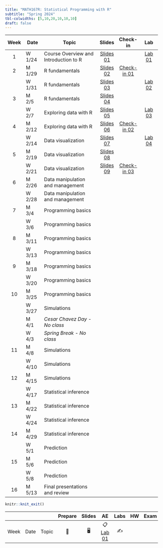 ```yaml
---
title: "MATH167R: Statistical Programming with R"
subtitle: "Spring 2024"
tbl-colwidths: [5,10,20,10,10,10]
draft: false
---
```


::: column-screen-inset-right
| Week | Date   | Topic                                 |                                   Slides                                    |                           Check-in                            |                      Lab                      |
|:-------:|---------|---------------------------|:-------:|:-------:|:-------:|
|  1   | W 1/24 | Course Overview and Introduction to R |          [Slides 01](slides/01_overview.html){.label .label-green}          |                                                               | [Lab 01](labs/01_lab.html){.label .label-red} |
|  2   | M 1/29 | R fundamentals                        |      [Slides 02](slides/02_objects-classes.html){.label .label-green}       | [Check-in 01](checkins/01_checkin.html){.label .label-purple} |                                               |
|      | W 1/31 | R fundamentals                        | [Slides 03](slides/03_functions-vectors-matrices.html){.label .label-green} |                                                               | [Lab 02](labs/02_lab.html){.label .label-red} |
|  3   | M 2/5  | R fundamentals                        |     [Slides 04](slides/04_lists-data-frames.html){.label .label-green}      |                                                               |                                               |
|      | W 2/7  | Exploring data with R                 |       [Slides 05](slides/05_exploring-data.html){.label .label-green}       |                                                               | [Lab 03](labs/03_lab.html){.label .label-red} |
|  4   | M 2/12 | Exploring data with R                 |       [Slides 06](slides/06_factors-groups.html){.label .label-green}       | [Check-in 02](checkins/02_checkin.html){.label .label-purple} |                                               |
|      | W 2/14 | Data visualization                    |      [Slides 07](slides/07_visualizing-data.html){.label .label-green}      |                                                               | [Lab 04](labs/04_lab.html){.label .label-red} |
|  5   | M 2/19 | Data visualization                    |   [Slides 08](slides/08_advanced-visualization.html){.label .label-green}   |                                                               |                                               |
|      | W 2/21 | Data visualization                    |        [Slides 09](slides/09_merging-data.html){.label .label-green}        | [Check-in 03](checkins/03_checkin.html){.label .label-purple} |                                               |
|  6   | M 2/26 | Data manipulation and management      |                                                                             |                                                               |                                               |
|      | W 2/28 | Data manipulation and management      |                                                                             |                                                               |                                               |
|  7   | M 3/4  | Programming basics                    |                                                                             |                                                               |                                               |
|      | W 3/6  | Programming basics                       |                                                                             |                                                               |                                               |
|  8   | M 3/11 | Programming basics                    |                                                                             |                                                               |                                               |
|      | W 3/13 | Programming basics                    |                                                                             |                                                               |                                               |
|  9   | M 3/18 | Programming basics                    |                                                                             |                                                               |                                               |
|      | W 3/20 | Programming basics                    |                                                                             |                                                               |                                               |
|  10  | M 3/25 | Programming basics                    |                                                                             |                                                               |                                               |
|      | W 3/27 | Simulations                           |                                                                             |                                                               |                                               |
|      | M 4/1  | *Cesar Chavez Day - No class*         |                                                                             |                                                               |                                               |
|      | W 4/3  | *Spring Break - No class*             |                                                                             |                                                               |                                               |
|  11  | M 4/8  | Simulations                           |                                                                             |                                                               |                                               |
|      | W 4/10 | Simulations                           |                                                                             |                                                               |                                               |
|  12  | M 4/15 | Simulations                           |                                                                             |                                                               |                                               |
|      | W 4/17 | Statistical inference                 |                                                                             |                                                               |                                               |
|  13  | M 4/22 | Statistical inference                 |                                                                             |                                                               |                                               |
|      | W 4/24 | Statistical inference                 |                                                                             |                                                               |                                               |
|  14  | M 4/29 | Statistical inference                 |                                                                             |                                                               |                                               |
|      | W 5/1  | Prediction                            |                                                                             |                                                               |                                               |
|  15  | M 5/6  | Prediction                            |                                                                             |                                                               |                                               |
|      | W 5/8  | Prediction                            |                                                                             |                                                               |                                               |
|  16  | M 5/13 | Final presentations and review        |                                                                             |                                                               |                                               |
:::

```r
knitr::knit_exit()
```

|      |      |       | Prepare | Slides |                    AE                    | Labs | HW  | Exam | Project |
|--------|--------|--------|:------:|:------:|:------:|:------:|:------:|:------:|:------:|
| Week | Date | Topic |   📖    |   🖥️   | 📋 [Lab 01](hello){.label .label-purple} |  ✍️  |     |      |         |
